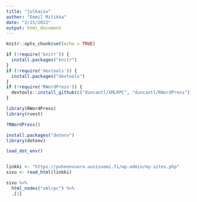 ```yaml
---
title: "julkaisu"
author: "Eemil Mitikka"
date: "2/15/2022"
output: html_document
---
```


```r
knitr::opts_chunk$set(echo = TRUE)
```

```r
if (!require('knitr')) {
  install.packages("knitr")
}
if (!require('devtools')) {
  install.packages("devtools")
}
if (!require('RWordPress')) {
  devtools::install_github(c("duncantl/XMLRPC", "duncantl/RWordPress"))
}

library(RWordPress)
library(rvest)

?RWordPress()

install.packages("dotenv")
library(dotenv)

load_dot_env()



```


```r
linkki <- "https://puheenvuoro.uusisuomi.fi/wp-admin/my-sites.php"
sivu <- read_html(linkki)

sivu %>% 
  html_nodes("xmlrpc") %>% 
  .[1]

```

